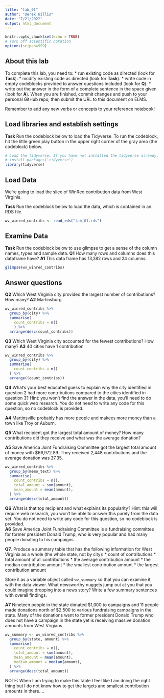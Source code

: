 ```yaml
---
title: "lab_01"
author: "Derek Willis"
date: "7/21/2022"
output: html_document
---
```


```r
knitr::opts_chunk$set(echo = TRUE)
# Turn off scientific notation
options(scipen=999)
```

## About this lab

To complete this lab, you need to:
* run existing code as directed (look for **Task**).
* modify existing code as directed (look for **Task**).
* write code in empty codeblocks provided to answer questions included (look for **Q**).
* write out the answer in the form of a complete sentence in the space given (look for **A**).
When you are finished, commit changes and push to your personal GitHub repo, then submit the URL to this document on ELMS.

Remember to add any new verbs or concepts to your reference notebook!

## Load libraries and establish settings

**Task** Run the codeblock below to load the Tidyverse. To run the codeblock, hit the little green play button in the upper right corner of the gray area (the codeblock) below.

```r
# Load the tidyverse. If you have not installed the tidyverse already, remove the # from the next line and run it first.  
# install.packages('tidyverse')
library(tidyverse)
```

## Load Data

We're going to load the slice of WinRed contribution data from West Virginia.

**Task** Run the codeblock below to load the data, which is contained in an RDS file.

```r
wv_winred_contribs <- read_rds("lab_01.rds")
```

## Examine Data

**Task** Run the codeblock below to use glimpse to get a sense of the column names, types and sample data.
**Q1** How many rows and columns does this dataframe have?
**A1**  This data frame has 13,382 rows and 24 columns.

```r
glimpse(wv_winred_contribs)
```

## Answer questions

**Q2** Which West Virginia city provided the largest number of contributions? How many?
**A2** Martinsburg

```r
wv_winred_contribs %>% 
  group_by(city) %>%
  summarise(
    count_contribs = n()
    ) %>%
  arrange(desc(count_contribs))
```
**Q3** Which West Virginia city accounted for the fewest contributions? How many?
**A3** 40 cities have 1 contribution

```r
wv_winred_contribs %>% 
  group_by(city) %>%
  summarise(
    count_contribs = n()
  ) %>%
  arrange((count_contribs))
```
**Q4** What's your best educated guess to explain why the city identified in question 2 had more contributions compared to the cities identified in question 3? Hint: you won't find the answer in the data, you'll need to do some quick web research. You do not need to write any code for this question, so no codeblock is provided.  

**A4** Martinsville probably has more people and makees more money than a town like Troy or Auburn.

**Q5** What recipient got the largest total amount of money? How many contributions did they receive and what was the average donation?

**A5** Save America Joint Fundraising Committee got the largest total amount of money with $66,972.89. They received 2,448 contributions and the average donation was 27.35.

```r
wv_winred_contribs %>% 
  group_by(memo_text) %>%
  summarise(
    count_contribs = n(),
    total_amount = sum(amount),
    mean_amount = mean(amount),
  ) %>%
  arrange(desc(total_amount))
```

**Q6** What is that top recipient and what explains its popularity? Hint: this will require web research, you won't be able to answer this purely from the data set.  You do not need to write any code for this question, so no codeblock is provided.  
**A6** Save America Joint Fundraising Committee is a fundraising committee for former president Donald Trump, who is very popular and had many people donating to his campaigns. 

**Q7**. Produce a summary table that has the following information for West Virginia as a whole (the whole state, not by city):
* count of contributions
* total amount of all contributions
* the average contribution amount
* the median contribution amount
* the smallest contribution amount
* the largest contribution amount

Store it as a variable object called `wv_summary` so that you can examine it with the data viewer. What newsworthy nuggets jump out at you that you could imagine dropping into a news story? Write a few summary sentences with overall findings.

**A7** Nineteen people in the state donated $1,000 to campaigns and 11 people made donations north of $2,500 to various fundraising campaigns in the state. Many of the donations went to former president Donald Trump who does not have a campaign in the state yet is receiving massive donation amounts from West Virgians.

```r
wv_summary <- wv_winred_contribs %>% 
  group_by(state, amount) %>%
  summarise(
    count_contribs = n(),
    total_amount = sum(amount),
    mean_amount = mean(amount),
    median_amount = median(amount),
  ) %>%
  arrange(desc(total_amount))
```
NOTE: When I am trying to make this table I feel like I am doing the right thing but I do not know how to get the largets and smallest contribution amounts in there....
